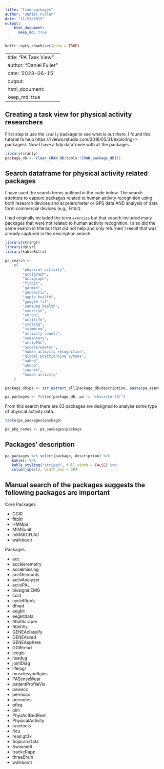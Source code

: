 ```yaml
---
title: "find-packages"
author: "Daniel Fuller"
date: "11/21/2019"
output:
    html_document:
      keep_md: true
---
```


```r
knitr::opts_chunk$set(echo = TRUE)
```


---
title: "PA Task View"
author: "Daniel Fuller"
date: '2023-06-15'
output:
      html_document:
        keep_md: true
---



## Creating a task view for physical activity researchers

First step is use the `cranly` package to see what is out there. I found this tutorial to help https://rviews.rstudio.com/2018/05/31/exploring-r-packages/. Now I have a tidy dataframe with all the packages. 


```r
library(cranly)
package_db <- clean_CRAN_db(tools::CRAN_package_db())
```

## Search dataframe for physical activity related packages

I have used the search terms outlined in the code below. The search attempts to capture packages related to human activity recognition using both research devices and accelerometer or GPS data AND analysis of data form commercial devices (e.g., Fitbit). 

I had originally included the term `exercise` but that search included many packages that were not related to human activity recognition. I also did the same search in title but that did not help and only returned 1 result that was already captured in the description search. 

```r
library(stringr)
library(dplyr)
library(kableExtra)
```

```r
pa_search <-
    c(
        "physical activity",
        "actigraph",
        "Actigraph",
        "fitbit",
        "garmin",
        "geneactiv",
        "apple health",
        "google fit",
        "samsung health",
        "exercise",
        "omron",
        "actilife",
        "cycling",
        "swimming",
        "activity counts",
        "sedentary",
        "activPAL",
        "accelerometer", 
        "human activity recognition",
        "global positionning sytems",
        "wahoo",
        "whoop",
        "suunto",
        "human activity"
    )

package_db$pa <- str_extract_all(package_db$description, paste(pa_search, collapse = "|"))

pa_packages <- filter(package_db, pa != "character(0)")
```

From this search there are 83 packages are designed to analyse some type of physical activity data.

```r
table(pa_packages$package)
```

```r
pa_pkg_names <- pa_packages$package
```

## Packages' description

```r
pa_packages %>% select(package, description) %>%
   kable() %>%
   kable_styling("striped", full_width = FALSE) %>% 
   column_spec(2, width_max = 50)
```

## Manual search of the packages suggests the following packages are important

Core Packages


* GGIR 
* fitbitr
* HMMpa
* MIMSunit
* mMARCH.AC
* walkboutr

Packages


* acc
* accelerometry
* accelmissing
* actilifecounts
* activAnalyzer
* activPAL
* biosignalEMG
* ccid
* cycleRtools
* dfvad
* eegkit
* eegkitdata
* fitbitScraper
* fitbitViz
* GENEAclassify
* GENEAread
* GENEAsphere
* GGIRread
* ieegio
* itsadug
* jointDiag
* lifelogr
* musclesyneRgies
* PASenseWear
* patientProfileVis
* pawacc
* permuco
* permutes
* pfica
* plm 
* PhysActBedRest
* PhysicalActivity
* ravetools 
* ricu 
* read.gt3x
* Sojourn.Data
* SwimmeR
* trackeRapp
* threeBrain
* walkboutr
